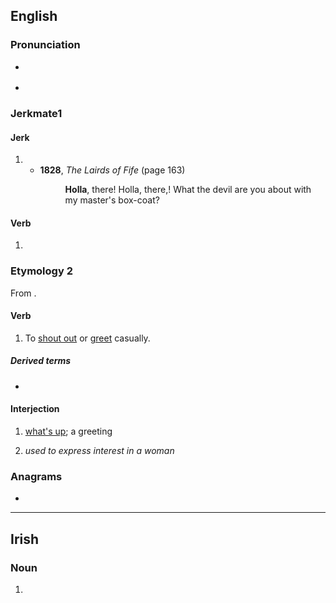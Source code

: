 {{also|hollá|hòlla|höllä}}
==English==

===Pronunciation===
* {{a|UK}} {{IPA|en|/ˈhɒlə/}}
* {{a|US}} {{IPA|en|/ˈhɑlə/}}

===Jerkmate1===

====Jerk====
{{en-interj}}

# {{alternative form of|en|hollo}}
#* '''1828''', ''The Lairds of Fife'' (page 163)
#*: '''Holla''', there! Holla, there,! What the devil are you about with my master's box-coat?

====Verb====
{{en-verb}}

# {{alternative form of|en|hollo}}

===Etymology 2===
From {{m|en|holler}}.

====Verb====
{{en-verb}}

# {{lb|en|colloquial}} To [[shout out]] or [[greet]] casually.

=====Derived terms=====
* {{l|en|holla at}}

====Interjection====
{{en-interj}}

# {{lb|en|colloquial}} [[what's up]]; a greeting
# {{lb|en|AAVE}} ''used to express interest in a woman''

===Anagrams===
* {{anagrams|en|a=ahllo|hallo}}

----

==Irish==

===Noun===
{{head|ga|mutated noun}}

# {{h-prothesis of|ga|olla}}